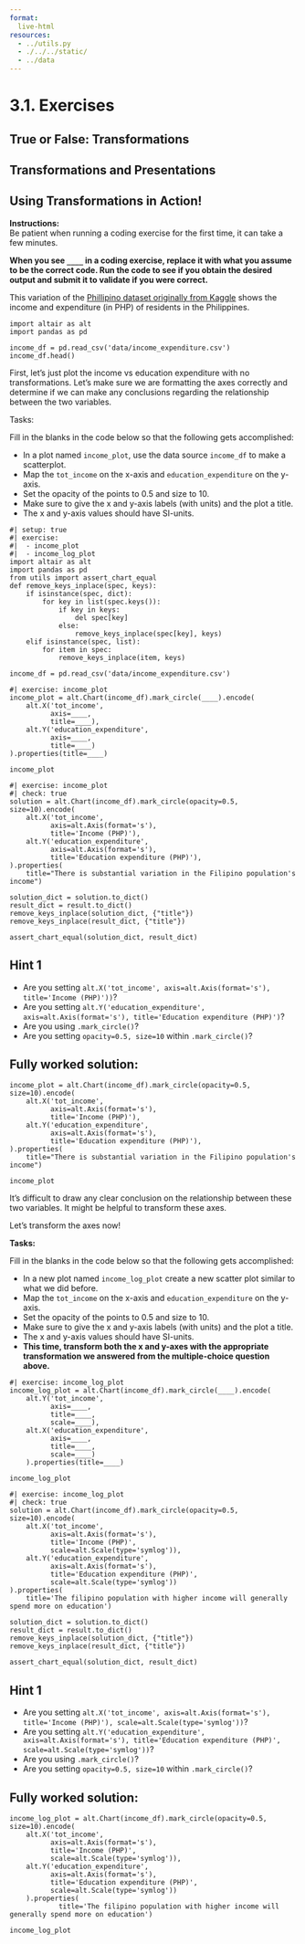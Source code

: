 ```yaml
---
format:
  live-html
resources:
  - ../utils.py
  - ./../../static/
  - ../data
---
```


<script src='../../src/quiz.js'></script>  <!-- Only needed once per page -->

# 3.1. Exercises

## True or False: Transformations

<div id='mcq1'></div> 
<script>
    generateQuiz(
        'mcq1',
        'True or False',
        'Filtering and clipping is appropriate to see a variation in certain areas of your data.',
        {
        'True': 'You’ve been paying attention here! It’s important to know that we should be careful when we do this, as sometimes we risk inflating differences among categories or measures.',
        'False': 'Although we should be careful when we do this, as sometimes we risk inflating differences among categories or measures but sometimes we need to see values within a certain range to identify any variable or relationships within the data.'
        },
        'True',
    );
</script>

<div id='mcq2'></div> 
<script>
    generateQuiz(
        'mcq2',
        'True or False',
        'Large outliers in the data can mask trends within the data.',
        {
        'True': '',
        'False': 'Sometimes a large value can affect the scale on an axis and make it difficult to identify and relationships or trends occurring in the data.'
        },
        'True',
    );
</script>

<div id='mcq3'></div> 
<script>
    generateQuiz(
        'mcq3',
        'True or False',
        'Log transforming an axis is a good option to use if there is a large range of values to displayed that incorporates zero and you don’t want to compress the smaller values into the bottom of the graph.',
        {
        'True': 'The first part is true, however, log transforming does not work with values of 0 which would result in a value of -∞.',
        'False': ''
        },
        'False',
    );
</script>

## Transformations and Presentations

<div id='mcq4'></div> 
<script>
    generateQuiz(
        'mcq4',
        'Question 1',
        'Which of the following arguments will exclude points from a plot?',
        {
        '<code>clip</code>': '',
        '<code>scale</code>': 'We can use <code>.Scale()</code> and the <code>domain</code> argument to specify the domain of the plot axes but that does not stop the data points from appearing.',
        '<code>domain</code>': 'Although this specifies the domain for the plot, the points will still be displayed if you do not clip the plot.',
        '<code>filter</code>': 'This is not an argument with Altair.'
        },
        '<code>clip</code>',
    );
</script>

<div id='mcq5'></div> 
<script>
    generateQuiz(
        'mcq5',
        'Question 2',
        'How do you add interactivity to a plot?',
        {
        '<code>interactive=True</code>': 'You would need something more than an argument. Perhaps a method?',
        '<code>.interactivity()</code>': 'Close but not quite! You are on the right track with a method.',
        '<code>.interactive()</code>': '',
        '<code>.active()</code>': 'You are right that it’s a method but not the correct one.'
        },
        '<code>.interactive()</code>',
    );
</script>

## Using Transformations in Action!

**Instructions:**    
Be patient when running a coding exercise for the first time, it can take a few minutes. 

**When you see `____` in a coding exercise, replace it with what you assume to be the correct code. Run the code to see if you obtain the desired output
and submit it to validate if you were correct.**


This variation of the [Phillipino dataset originally from Kaggle](https://www.kaggle.com/grosvenpaul/family-income-and-expenditure) shows the income and expenditure (in PHP) of residents in the Philippines.

```pyodide
import altair as alt
import pandas as pd

income_df = pd.read_csv('data/income_expenditure.csv')
income_df.head()
```

First, let's just plot the income vs education expenditure with no transformations. Let's make sure we are formatting the axes correctly and determine if we can make any conclusions regarding the relationship between the two variables.

Tasks: 

Fill in the blanks in the code below so that the following gets accomplished:

- In a plot named `income_plot`, use the data source `income_df` to make a scatterplot. 
- Map the `tot_income` on the x-axis and `education_expenditure` on the y-axis. 
- Set the opacity of the points to 0.5 and size to 10.
- Make sure to give the x and y-axis labels (with units) and the plot a title.
- The x and y-axis values should have SI-units. 

```pyodide
#| setup: true
#| exercise: 
#|  - income_plot
#|  - income_log_plot
import altair as alt
import pandas as pd
from utils import assert_chart_equal
def remove_keys_inplace(spec, keys):
    if isinstance(spec, dict):
        for key in list(spec.keys()):
            if key in keys:
                del spec[key]
            else:
                remove_keys_inplace(spec[key], keys)
    elif isinstance(spec, list):
        for item in spec:
            remove_keys_inplace(item, keys)

income_df = pd.read_csv('data/income_expenditure.csv')
```

```pyodide
#| exercise: income_plot
income_plot = alt.Chart(income_df).mark_circle(____).encode(
    alt.X('tot_income',
          axis=____,
          title=____),
    alt.Y('education_expenditure',
          axis=____,
          title=____)
).properties(title=____)

income_plot
```

```pyodide
#| exercise: income_plot
#| check: true
solution = alt.Chart(income_df).mark_circle(opacity=0.5, size=10).encode(
    alt.X('tot_income',
          axis=alt.Axis(format='s'),
          title='Income (PHP)'),
    alt.Y('education_expenditure',
          axis=alt.Axis(format='s'),
          title='Education expenditure (PHP)'),
).properties(
    title="There is substantial variation in the Filipino population's income")

solution_dict = solution.to_dict()
result_dict = result.to_dict()
remove_keys_inplace(solution_dict, {"title"})
remove_keys_inplace(result_dict, {"title"})

assert_chart_equal(solution_dict, result_dict)
```

:::: { .hint exercise="income_plot"}
::: { .callout-note collapse="false"}

## Hint 1

- Are you setting `alt.X('tot_income', axis=alt.Axis(format='s'), title='Income (PHP)'))`?
- Are you setting `alt.Y('education_expenditure', axis=alt.Axis(format='s'), title='Education expenditure (PHP)')`?
- Are you using `.mark_circle()`?
- Are you setting `opacity=0.5, size=10` within `.mark_circle()`?

:::
::::

:::: { .solution exercise="income_plot" }
::: { .callout-tip collapse="false"}

## Fully worked solution:

```pyodide
income_plot = alt.Chart(income_df).mark_circle(opacity=0.5, size=10).encode(
    alt.X('tot_income',
          axis=alt.Axis(format='s'),
          title='Income (PHP)'),
    alt.Y('education_expenditure',
          axis=alt.Axis(format='s'),
          title='Education expenditure (PHP)'),
).properties(
    title="There is substantial variation in the Filipino population's income")

income_plot
```

:::
::::


It’s difficult to draw any clear conclusion on the relationship between these two variables. It might be helpful to transform these axes.

<div id='mcq6'></div> 
<script>
    generateQuiz(
        'mcq6',
        'Question',
        'Which type of transformation do you think would be the best fitting here?',
        {
        'Logarithmic, <code>alt.Scale(type="log")</code>': 'Are you sure? Some people may spend 0 PHP on education.',
        'Symmetric Logarithmic, <code>alt.Scale(type="symlog")</code>': 'You got it! <code>Symlog</code> is best here since some people spend 0 PHP on education.',
        'Exponential, <code>alt.Scale(type="pow", exponent=2)</code>': 'Maybe it’s a good idea to refer to the notes.',
        'Square Root, <code>alt.Scale(type="sqrt")</code>': 'It doesn’t make sense to have negative income or expenditures in this situation.'
        },
        'Symmetric Logarithmic, <code>alt.Scale(type="symlog")</code>',
    );
</script>


</choice>


Let's transform the axes now!

**Tasks:**

Fill in the blanks in the code below so that the following gets accomplished:

- In a new plot named `income_log_plot` create a new scatter plot similar to what we did before. 
- Map the `tot_income` on the x-axis and `education_expenditure` on the y-axis. 
- Set the opacity of the points to 0.5 and size to 10.
- Make sure to give the x and y-axis labels (with units) and the plot a title.
- The x and y-axis values should have SI-units. 
- **This time, transform both the x and y-axes with the appropriate transformation we answered from the multiple-choice question above.** 

```pyodide
#| exercise: income_log_plot
income_log_plot = alt.Chart(income_df).mark_circle(____).encode(
    alt.Y('tot_income',
          axis=____,
          title=____,
          scale=____),
    alt.X('education_expenditure',
          axis=____,
          title=____,
          scale=____)
    ).properties(title=____)

income_log_plot
```

```pyodide
#| exercise: income_log_plot
#| check: true
solution = alt.Chart(income_df).mark_circle(opacity=0.5, size=10).encode(
    alt.X('tot_income',
          axis=alt.Axis(format='s'),
          title='Income (PHP)',
          scale=alt.Scale(type='symlog')),
    alt.Y('education_expenditure',
          axis=alt.Axis(format='s'),
          title='Education expenditure (PHP)',
          scale=alt.Scale(type='symlog'))
).properties(
    title='The filipino population with higher income will generally spend more on education')

solution_dict = solution.to_dict()
result_dict = result.to_dict()
remove_keys_inplace(solution_dict, {"title"})
remove_keys_inplace(result_dict, {"title"})

assert_chart_equal(solution_dict, result_dict)
```

:::: { .hint exercise="income_log_plot"}
::: { .callout-note collapse="false"}

## Hint 1

- Are you setting `alt.X('tot_income', axis=alt.Axis(format='s'), title='Income (PHP)'), scale=alt.Scale(type='symlog'))`?
- Are you setting `alt.Y('education_expenditure', axis=alt.Axis(format='s'), title='Education expenditure (PHP)', scale=alt.Scale(type='symlog'))`?
- Are you using `.mark_circle()`?
- Are you setting `opacity=0.5, size=10` within `.mark_circle()`?

:::
::::

:::: { .solution exercise="income_log_plot" }
::: { .callout-tip collapse="false"}

## Fully worked solution:

```pyodide
income_log_plot = alt.Chart(income_df).mark_circle(opacity=0.5, size=10).encode(
    alt.X('tot_income',
          axis=alt.Axis(format='s'),
          title='Income (PHP)',
          scale=alt.Scale(type='symlog')),
    alt.Y('education_expenditure',
          axis=alt.Axis(format='s'),
          title='Education expenditure (PHP)',
          scale=alt.Scale(type='symlog'))
    ).properties(
            title='The filipino population with higher income will generally spend more on education')

income_log_plot
```

:::
::::

<div id='mcq7'></div> 
<script>
    generateQuiz(
        'mcq7',
        'Question',
        'What type of relationship is there between income and education expenditure now?',
        {
        'Positive': 'There appears to be an upward slope between the data points.',
        'Negative': 'Are you sure here? Maybe take a look at the direction the points are forming (low to high?).',
        'No Relationship': 'There appears to be some sort of relationship between the variables, maybe take a look at the direction the points are forming (low to high?).'
        },
        'Positive',
    );
</script>